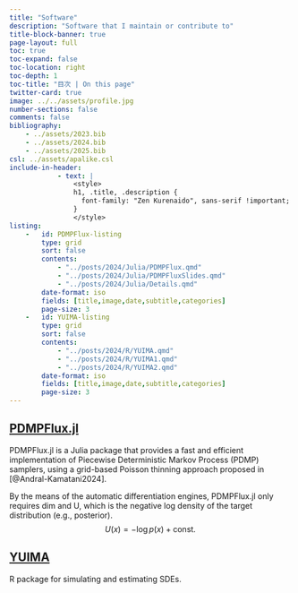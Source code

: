 ```yaml
---
title: "Software"
description: "Software that I maintain or contribute to"
title-block-banner: true
page-layout: full
toc: true
toc-expand: false
toc-location: right
toc-depth: 1
toc-title: "目次 | On this page"
twitter-card: true
image: ../../assets/profile.jpg
number-sections: false
comments: false
bibliography: 
    - ../assets/2023.bib
    - ../assets/2024.bib
    - ../assets/2025.bib
csl: ../assets/apalike.csl
include-in-header: 
            - text: |
                <style>
                h1, .title, .description {
                  font-family: "Zen Kurenaido", sans-serif !important;
                }
                </style>
listing: 
    -   id: PDMPFlux-listing
        type: grid
        sort: false
        contents:
            - "../posts/2024/Julia/PDMPFlux.qmd"
            - "../posts/2024/Julia/PDMPFluxSlides.qmd"
            - "../posts/2024/Julia/Details.qmd"
        date-format: iso
        fields: [title,image,date,subtitle,categories]
        page-size: 3
    -   id: YUIMA-listing
        type: grid
        sort: false
        contents:
            - "../posts/2024/R/YUIMA.qmd"
            - "../posts/2024/R/YUIMA1.qmd"
            - "../posts/2024/R/YUIMA2.qmd"
        date-format: iso
        fields: [title,image,date,subtitle,categories]
        page-size: 3
---
```


## [PDMPFlux.jl](https://github.com/162348/PDMPFlux.jl)

PDMPFlux.jl is a Julia package that provides a fast and efficient implementation of Piecewise Deterministic Markov Process (PDMP) samplers, using a grid-based Poisson thinning approach proposed in [@Andral-Kamatani2024].

By the means of the automatic differentiation engines, PDMPFlux.jl only requires dim and U, which is the negative log density of the target distribution (e.g., posterior).
$$ U(x) = -\log p(x) + \text{const}. $$

::: {#PDMPFlux-listing}
:::

## [YUIMA](https://github.com/yuimaproject/yuima)

R package for simulating and estimating SDEs.

::: {#YUIMA-listing}
:::